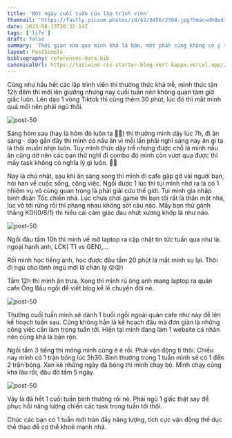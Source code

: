 ```yaml
---
title: 'Một ngày cuối tuần của lập trình viên'
thumnail: 'https://fastly.picsum.photos/id/42/3456/2304.jpg?hmac=dhQvd1Qp19zg26MEwYMnfz34eLnGv8meGk_lFNAJR3g'
date: 2023-08-13T20:32:14Z
tags: ['life']
draft: false
summary: 'Thời gian vừa qua mình khá là bận, một phần cũng không có ý tưởng mới cho chiếc blog nhỏ của mình. Hôm nay gặp lại người bạn cũ tâm trạng cũng khá hơn và mình cũng muốn chia sẻ 1 vài hoạt động cuối tuần của bản thân. Hy vọng các bạn đón nhận nhá'
layout: PostSimple
bibliography: references-data.bib
canonicalUrl: https://tailwind-css-starter-blog-vert-kappa.vercel.app//blog/new-features-in-v1/
---
```


<TOCInline toc={props.toc} exclude="" toHeading={2} />

Cũng như hầu hết các lập trình viên thì thường thức khá trễ, mình thức tận 12h đêm thì mới lên giường nhưng nay cuối tuần nên không quan tâm giờ giấc luôn. Lên dạo 1 vòng Tiktok thì cũng thêm 30 phút, lúc đó thì mắt mình quá mõi nên phải ngủ thôi.

![post-50](https://hksbjaideaoctdqnkzug.supabase.co/storage/v1/object/public/post/mat-tham)

Sáng hôm sau (hay là hôm đó luôn ta 🤣🤣) thì thường mình dậy lúc 7h, đi ăn sáng - dạo gần đây thì mình có nấu ăn vì mỗi lần phải nghĩ sáng nay ăn gì ta là thôi muốn nhịn luôn.
Tuy mình thức dậy trễ nhưng được chỗ là mình nấu ăn cũng dỡ nên các bạn thử nghĩ đi combo đó mình còn vượt qua được thì mấy task không có nghĩa lý gì luôn. 🤪🤪

Nay là chủ nhật, sau khi ăn sáng xong thì mình đi cafe gặp gỡ vài người bạn, hỏi han về cuộc sống, công việc. Ngồi được 1 lúc thì tụi mình nhớ ra là có 1 nhiệm vụ vô cùng quan trọng là phải giải cứu thế giới. Tụi mình gia nhập binh đoàn Tốc chiến nhá. Lúc chưa chơi game thì bạn tôi rất là thân mật nhá, lúc vô tới rừng rồi thì phang nhau không sót câu nào.
Mấy bạn thử gánh thằng KDI(0/8/1) thì hiểu cái cảm giác đau nhứt xương khớp là như nào.

![post-50](https://hksbjaideaoctdqnkzug.supabase.co/storage/v1/object/public/post/meme-lol-yasou)

Ngồi đâu tầm 10h thì mình về mở laptop ra cập nhật tin tức tuần qua như là: ngoại hạnh anh, LCK( T1 vs GEN),...

Rồi mình học tiếng anh, học được đâu tầm 20 phút là mắt mình sụ lại. Thôi đi ngủ cho lành (ngủ mới là chân lý 😝😝)

Tầm 12h thì mình ăn trưa. Xong thì mình rủ ông anh mang laptop ra quán cafe Ông Bầu ngồi để viết blog kể lể chuyện đời nè.

![post-50](https://hksbjaideaoctdqnkzug.supabase.co/storage/v1/object/public/post/cafe-ong-bau)

Thường cuối tuần mình sẽ dành 1 buổi ngồi ngoài quán cafe như này để lên kế hoạch tuần sau. Cũng không hẳn là kế hoạch đâu mà đơn giản là những công việc cần làm trong tuần tới. Hiện tại mình đang làm 1 website cá nhân nên cũng khá là bận rộn.

Ngồi tầm 3 tiếng thì mông mình cũng ê ê rồi. Phải vận động tí thôi. Chiều nay mình có 1 trận bóng lúc 5h30. Bình thường trong 1 tuần mình sẽ có 1 đến 2 trận bóng. Xen kẽ những ngày đá bóng thì mình chạy bộ. Mình chạy cũng khá lâu rồi, đâu đó tầm 5 ngày.

![post-50](https://hksbjaideaoctdqnkzug.supabase.co/storage/v1/object/public/post/da-banh.jpeg)

Vậy là đã hết 1 cuối tuần bình thường rồi nè. Phải ngủ 1 giấc thật say để phục hồi năng lượng chiến các task trong tuần tới thôi.

Chúc các bạn có 1 tuần mới tràn đầy năng lượng, tích cực vận động thể dục thể thao để cơ thể khoẻ mạnh nhá.
